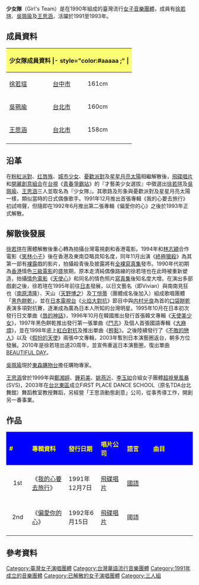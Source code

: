 {{Otheruses|other=日本的少女隊|少女隊 (日本)}}
{{藝人
| 姓名 = 少女隊
| 類型 = 組合
| 圖片 = 
| 圖片尺寸 = 
| 圖片簡介 = 
| 原名 = 
| 外文名 = 
| 外文 = 
| 羅馬拼音 = 
| 英文名 = Girl's Team
| 綽號 =
| 其他藝名 =
| 國籍 = {{ROC}}
| 音樂類型 = [[流行音樂|流行音樂]]
| 演奏樂器 = 
| 出身地 = {{TWN}}
| 出道作 = 《我的心要去旅行》
| 出道日期 = 1991年
| 代表作 = 《我的心要去旅行》
| 活躍年代 = 1991年─1993年
| 唱片公司 = [[飛碟唱片|飛碟唱片]]
| 經紀公司 = [[開麗娛樂經紀|開麗創意組合經紀]]
| 網站 = 
| awards = 
| IMDb = 
| 過往成員 = [[徐若瑄|徐若瑄]]、[[吳珮瑜|吳珮瑜]]、[[王思涵(1977年)|王思涵]]
}}

'''少女隊'''（Girl's Team）是在1990年組成的臺灣流行[[女子音樂團體|女子音樂團體]]，成員有[[徐若瑄|徐若瑄]]、[[吳珮瑜|吳珮瑜]]及[[王思涵(1977年)|王思涵]]，活躍於1991至1993年。

==成員資料==
{| class="wikitable"
|- style="background:#ccc; text-align:center;"
! colspan="5" style="background: #FDFF73;"|少女隊成員資料
|- style="color:#aaaaa ;" |
! 姓名
! 出生日期
! 出生地
! 身高
|- 
|  [[徐若瑄|徐若瑄]]
| {{birth_date_and_age|1975|3|19}}
| [[台中市|台中市]]
| 161cm
|-
|  [[吳珮瑜|吳珮瑜]]
| {{birth_date_and_age|1975|5|20}}
| [[台北市|台北市]]
| 160cm
|-
|   [[王思涵(1977年)|王思涵]] 
| {{birth_date_and_age|1977|6|1}}
| [[台北市|台北市]]
| 158cm
|-
|}

==沿革==
在[[粉紅派對|粉紅派對]]、[[红唇族|红唇族]]、[[城市少女|城市少女]]、[[憂歡派對|憂歡派對]]及[[星星月亮太陽_(組合)|星星月亮太陽]]相繼解散後，[[飛碟唱片|飛碟唱片]]和[[開麗創意組合|開麗創意組合]]在[[台視|台視]]《[[青春爭霸站|青春爭霸站]]》的『才藝美少女選拔』中徵選出[[徐若瑄|徐若瑄]]及[[吳珮瑜|吳珮瑜]]、[[王思涵(1977年)|王思涵]]三人並取名為『少女隊』。其歌路及形象與憂歡派對及星星月亮太陽一樣，類似當時的日式偶像歌手。1991年12月推出首張專輯《我的心要去旅行》初試啼聲，但隨即在1992年6月推出第二張專輯《偏愛你的心》之後於1993年正式解散。

==解散後發展==
[[徐若瑄|徐若瑄]]在團體解散後重心轉為拍攝台灣電視劇和香港電影。1994年和[[林志穎|林志穎]]合作電影《[[笑林小子|笑林小子]]》後在香港及東南亞略具知名度，同年11月出演《[[終極獵殺|終極獵殺]]》為其第一部有[[裸露|裸露]]戲的影片，拍攝殺青後及披露將有[[全裸|全裸]][[寫真集|寫真集]]發市。1990年代初期為[[香港|香港]]情色[[三級片|三級電影]]的盛放期，原本走清純偶像路線的徐若瑄也在此時被重新塑造，拍攝[[情色電影|情色電影]]《[[天使心_(台灣電影)|天使心]]》和同名的情色照片[[寫真集|寫真集]]後知名度大增。在演出多部戲劇之後，徐若瑄在1995年前往[[日本|日本]]發展，以日文藝名{{lang|ja|ビビアン}}（即Vivian）與南南見狂也（[[南原清隆|南原清隆]]）、天山（[[天野博之|天野博之]]）及[[丁愷蒂|丁愷蒂]]（團體成名後加入）組成歌唱團體「[[黑色餅乾|黑色餅乾]]」，並在[[日本電視台|日本電視台]]《[[火焰大對抗|火焰大對抗]]》節目中與[[内村光良|内村光良]]為首的[[口袋餅乾|口袋餅乾]]表演多項對抗賽，逐漸成為廣為日本人所知的台灣明星。1995年10月在日本初次發行日文單曲《[[唇的神話|唇的神話]]》，1996年10月在韓國推出發行首張韓文專輯《[[天使美少女|天使美少女]]》，1997年黑色餅乾推出發行第一張單曲《[[鬥志_(單曲)|鬥志]]》及個人首張國語專輯《[[大麻煩|大麻煩]]》，並在1998年底上[[紅白歌合戰|紅白對抗]]及推出單曲《[[輕鬆|輕鬆]]》。之後陸續發行了《[[不敗的戀人|不敗的戀人]]》以及《[[假扮的天使|假扮的天使]]》兩張中文專輯，2003年暫別日本演藝圈返台，朝多方位發展。2010年是徐若瑄出道20周年，並宣佈重返日本演藝圈，復出單曲[[BEAUTIFUL_DAY|BEAUTIFUL DAY]]。

[[吳珮瑜|吳珮瑜]]現於[[東森購物台|東森購物台]]擔任購物專家。

[[王思涵(1977年)|王思涵]]曾於1999年與[[鄭湘婷|鄭湘婷]]、[[鍾莉美|鍾莉美]]、[[姚燕沂|姚燕沂]]、[[李玉如|李玉如]]合組女子團體[[超視覺風暴|超視覺風暴]](SVS)，2003年在[[台北東區|台北東區]]成立FiRST PLACE DANCE SCHOOL（原名TDA台北舞館）舞蹈教室教授舞蹈，另經營「王思涵動態創意」公司，從事秀導工作，開創另一番事業。

==作品==
{| class="wikitable"
!style="background:blue; color:yellow" align="left" width="75px"| # 
!style="background:blue; color:yellow" align="left" width="175px"| 專輯資料
!style="background:blue; color:yellow" align="left" width="125px"| 發行日期
!style="background:blue; color:yellow" align="left" width="125px"| 唱片公司
!style="background:blue; color:yellow" align="left" width="125px"| 語言
!style="background:blue; color:yellow" align="left" width="250px"| 曲目
|-
|- bgcolor="#F0F8FF"
|align="center"| 1st
|align="left"| 《[[我的心要去旅行|我的心要去旅行]]》
|align="left"| 1991年12月7日
|align="left"| [[飛碟唱片|飛碟唱片]]
|align="left"| [[中華民國國語|國語]]
|align="left" style="font-size: 85%;"|
{{hidden|曲目|
#'''我的心要去旅行'''
#在有星星的夜晚想你
#心情遊戲
#口是心非
#假裝不知道
#P.S.I Love You
#我不是一個隨便的女孩
#Luck Boy
#分享友情分享愛
#浪漫街頭}}
|-
|- bgcolor="#FFFFFF"
|align="center"| 2nd
|align="left"| 《[[偏愛你的心|偏愛你的心]]》
|align="left"| 1992年6月15日
|align="left"| [[飛碟唱片|飛碟唱片]]
|align="left"| 國語
|align="left" style="font-size: 85%;"|
{{hidden|曲目|
#'''偏愛你的心'''
#Bye-Bye My Love
#一封舊情書(王思涵)
#唯一的唯一
#當你離開的時候
#戀愛計時器
#我的心事你知不知道(徐若瑄)
#把心情摺成一隻蝴蝶(吳珮瑜)
#愛要輕輕鬆鬆放個假
#早晨的約會}}
|-
|}

==參考資料==
{{Reflist|2}}

[[Category:臺灣女子演唱團體|Category:臺灣女子演唱團體]]
[[Category:台灣華語流行音樂團體|Category:台灣華語流行音樂團體]]
[[Category:1991年成立的音樂團體|Category:1991年成立的音樂團體]]
[[Category:已解散的女子演唱團體|Category:已解散的女子演唱團體]]
[[Category:三人組|Category:三人組]]